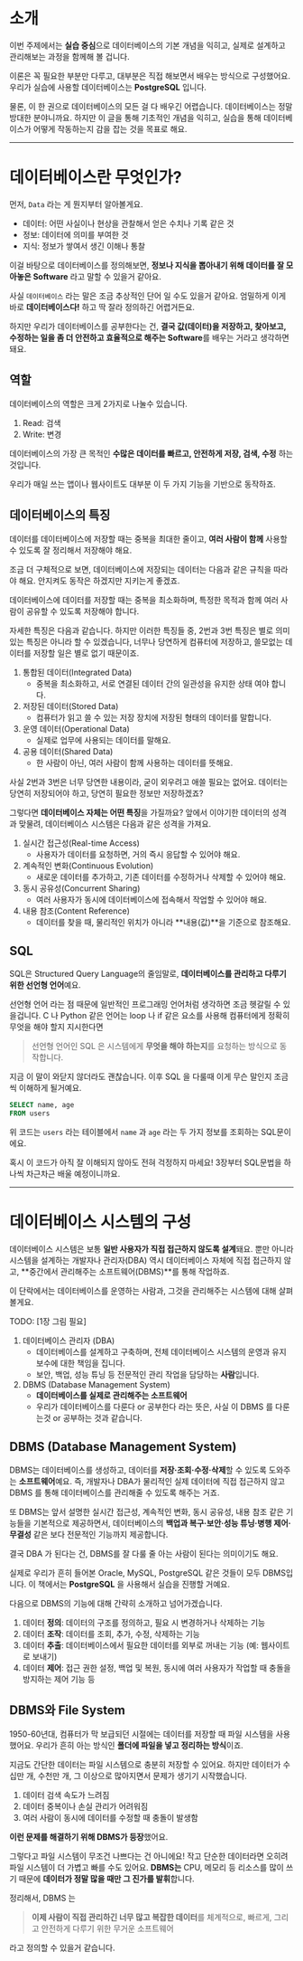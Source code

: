 # 소개

이번 주제에서는 **실습 중심**으로 데이터베이스의 기본 개념을 익히고, 실제로 설계하고 관리해보는 과정을 함께해 볼 겁니다.

이론은 꼭 필요한 부분만 다루고, 대부분은 직접 해보면서 배우는 방식으로 구성했어요. 우리가 실습에 사용할 데이터베이스는 **PostgreSQL** 입니다.

물론, 이 한 권으로 데이터베이스의 모든 걸 다 배우긴 어렵습니다. 데이터베이스는 정말 방대한 분야니까요. 하지만 이 글을 통해 기초적인 개념을 익히고, 실습을 통해 데이터베이스가 어떻게 작동하는지 감을 잡는 것을 목표로 해요.

***

# 데이터베이스란 무엇인가?

먼저, `Data` 라는 게 뭔지부터 알아볼게요.

* 데이터: 어떤 사실이나 현상을 관찰해서 얻은 수치나 기록 같은 것
* 정보: 데이터에 의미를 부여한 것
* 지식: 정보가 쌓여서 생긴 이해나 통찰

이걸 바탕으로 데이터베이스를 정의해보면, **정보나 지식을 뽑아내기 위해 데이터를 잘 모아놓은 Software** 라고 말할 수 있을거 같아요.

사실 `데이터베이스` 라는 말은 조금 추상적인 단어 일 수도 있을거 같아요. 엄밀하게 이게 바로 **데이터베이스다!** 하고 딱 잘라 정의하긴 어렵거든요.

하지만 우리가 데이터베이스를 공부한다는 건, **결국 값(데이터)을 저장하고, 찾아보고, 수정하는 일을 좀 더 안전하고 효율적으로 해주는 Software**를 배우는 거라고 생각하면 돼요.


## 역할
데이터베이스의 역할은 크게 2가지로 나눌수 있습니다.

1. Read: 검색
2. Write: 변경

데이터베이스의 가장 큰 목적인 **수많은 데이터를 빠르고, 안전하게 저장, 검색, 수정** 하는 것입니다.

우리가 매일 쓰는 앱이나 웹사이트도 대부분 이 두 가지 기능을 기반으로 동작하죠.


## 데이터베이스의 특징

데이터를 데이터베이스에 저장할 때는 중복을 최대한 줄이고, **여러 사람이 함께** 사용할 수 있도록 잘 정리해서 저장해야 해요.

조금 더 구체적으로 보면, 데이터베이스에 저장되는 데이터는 다음과 같은 규칙을 따라야 해요. 안지켜도 동작은 하겠지만 지키는게 좋겠죠.

데이터베이스에 데이터를 저장할 때는 중복을 최소화하며, 특정한 목적과 함께 여러 사람이 공유할 수 있도록 저장해야 합니다.


자세한 특징은 다음과 같습니다. 하지만 이러한 특징들 중, 2번과 3번 특징은 별로 의미 있는 특징은 아니라 할 수 있겠습니다, 너무나 당연하게 컴퓨터에 저장하고, 쓸모없는 데이터를 저장할 일은 별로 없기 때문이죠.

1. 통합된 데이터(Integrated Data)
    * 중복을 최소화하고, 서로 연결된 데이터 간의 일관성을 유지한 상태 여야 합니다.
2. 저장된 데이터(Stored Data)
    * 컴퓨터가 읽고 쓸 수 있는 저장 장치에 저장된 형태의 데이터를 말합니다.
3. 운영 데이터(Operational Data)
    * 실제로 업무에 사용되는 데이터를 말해요.
4. 공용 데이터(Shared Data)
    * 한 사람이 아닌, 여러 사람이 함께 사용하는 데이터를 뜻해요.

사실 2번과 3번은 너무 당연한 내용이라, 굳이 외우려고 애쓸 필요는 없어요. 데이터는 당연히 저장되어야 하고, 당연히 필요한 정보만 저장하겠죠?

그렇다면 **데이터베이스 자체는 어떤 특징**을 가질까요? 앞에서 이야기한 데이터의 성격과 맞물려, 데이터베이스 시스템은 다음과 같은 성격을 가져요.

1. 실시간 접근성(Real-time Access)
    * 사용자가 데이터를 요청하면, 거의 즉시 응답할 수 있어야 해요.
2. 계속적인 변화(Continuous Evolution)
    * 새로운 데이터를 추가하고, 기존 데이터를 수정하거나 삭제할 수 있어야 해요.
3. 동시 공유성(Concurrent Sharing)
    * 여러 사용자가 동시에 데이터베이스에 접속해서 작업할 수 있어야 해요.
4. 내용 참조(Content Reference)
    * 데이터를 찾을 때, 물리적인 위치가 아니라 **내용(값)**을 기준으로 참조해요.


## SQL
SQL은 Structured Query Language의 줄임말로, **데이터베이스를 관리하고 다루기 위한 선언형 언어**예요.

선언형 언어 라는 점 때문에 일반적인 프로그래밍 언어처럼 생각하면 조금 헷갈릴 수 있을겁니다. C 나 Python 같은 언어는 loop 나 if 같은 요소를 사용해 컴퓨터에게 정확히 무엇을 해야 할지 지시한다면

> 선언형 언어인 SQL 은 시스템에게 **무엇을 해야 하는지**를 요청하는 방식으로 동작합니다.

지금 이 말이 와닫지 않더라도 괜찮습니다. 이후 SQL 을 다룰때 이게 무슨 말인지 조금씩 이해하게 될거예요.

```SQL
SELECT name, age
FROM users
```

위 코드는 `users` 라는 테이블에서 `name` 과 `age` 라는 두 가지 정보를 조회하는 SQL문이에요.

혹시 이 코드가 아직 잘 이해되지 않아도 전혀 걱정하지 마세요! 3장부터 SQL문법을 하나씩 차근차근 배울 예정이니까요.


***

# 데이터베이스 시스템의 구성

데이터베이스 시스템은 보통 **일반 사용자가 직접 접근하지 않도록 설계**돼요. 뿐만 아니라 시스템을 설계하는 개발자나 관리자(DBA) 역시 데이터베이스 자체에 직접 접근하지 않고, **중간에서 관리해주는 소프트웨어(DBMS)**를 통해 작업하죠.

이 단락에서는 데이터베이스를 운영하는 사람과, 그것을 관리해주는 시스템에 대해 살펴볼게요.

TODO: [1장 그림 필요]

1. 데이터베이스 관리자 (DBA)
    * 데이터베이스를 설계하고 구축하며, 전체 데이터베이스 시스템의 운영과 유지보수에 대한 책임을 집니다.
    * 보안, 백업, 성능 튜닝 등 전문적인 관리 작업을 담당하는 **사람**입니다.
2. DBMS (Database Management System)
    * **데이터베이스를 실제로 관리해주는 소프트웨어**
    * 우리가 데이터베이스를 다룬다 or 공부한다 라는 뜻은, 사실 이 DBMS 를 다룬는것 or 공부하는 것과 같습니다.

## DBMS (Database Management System)

DBMS는 데이터베이스를 생성하고, 데이터를 **저장·조회·수정·삭제**할 수 있도록 도와주는 **소프트웨어**예요. 즉, 개발자나 DBA가 물리적인 실제 데이터에 직접 접근하지 않고 DBMS 를 통해 데이터베이스를 관리해줄 수 있도록 해주는 거죠.

또 DBMS는 앞서 설명한 실시간 접근성, 계속적인 변화, 동시 공유성, 내용 참조 같은 기능들을 기본적으로 제공하면서, 데이터베이스의 **백업과 복구·보안·성능 튜닝·병행 제어·무결성** 같은 보다 전문적인 기능까지 제공합니다.

결국 DBA 가 된다는 건, DBMS를 잘 다룰 줄 아는 사람이 된다는 의미이기도 해요.

실제로 우리가 흔히 들어본 Oracle, MySQL, PostgreSQL 같은 것들이 모두 DBMS입니다. 이 책에서는 **PostgreSQL** 을 사용해서 실습을 진행할 거예요.

다음으로 DBMS의 기능에 대해 간략히 소개하고 넘어가겠습니다.

1. 데이터 **정의**: 데이터의 구조를 정의하고, 필요 시 변경하거나 삭제하는 기능
2. 데이터 **조작**: 데이터를 조회, 추가, 수정, 삭제하는 기능
3. 데이터 **추출**: 데이터베이스에서 필요한 데이터를 외부로 꺼내는 기능 (예: 웹사이트로 보내기)
4. 데이터 **제어**: 접근 권한 설정, 백업 및 복원, 동시에 여러 사용자가 작업할 때 충돌을 방지하는 제어 기능 등

## DBMS와 File System

1950-60년대, 컴퓨터가 막 보급되던 시절에는 데이터를 저장할 때 파일 시스템을 사용했어요. 우리가 흔히 아는 방식인 **폴더에 파일을 넣고 정리하는 방식**이죠.

지금도 간단한 데이터는 파일 시스템으로 충분히 저장할 수 있어요. 하지만 데이터가 수십만 개, 수천만 개, 그 이상으로 많아지면서 문제가 생기기 시작했습니다.
1. 데이터 검색 속도가 느려짐
2. 데이터 중복이나 손실 관리가 어려워짐
3. 여러 사람이 동시에 데이터를 수정할 때 충돌이 발생함

**이런 문제를 해결하기 위해 DBMS가 등장**했어요.

그렇다고 파일 시스템이 무조건 나쁘다는 건 아니에요! 작고 단순한 데이터라면 오히려 파일 시스템이 더 가볍고 빠를 수도 있어요. **DBMS는** CPU, 메모리 등 리소스를 많이 쓰기 때문에 **데이터가 정말 많을 때만 그 진가를 발휘**합니다.

정리해서, DBMS 는

> **이제 사람이 직접 관리하긴 너무 많고 복잡한 데이터**를 체계적으로, 빠르게, 그리고 안전하게 다루기 위한 무거운 소프트웨어

라고 정의할 수 있을거 같습니다.
